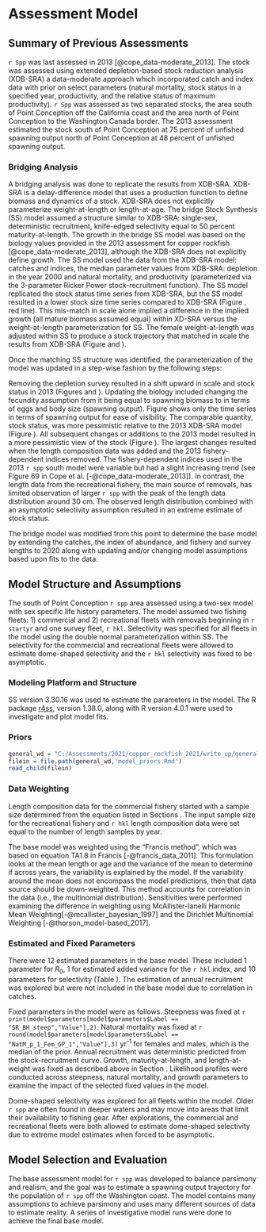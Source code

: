 # Assessment Model

## Summary of Previous Assessments 

`r Spp` was last assessed in 2013 [@cope_data-moderate_2013]. The stock was assessed using extended depletion-based stock reduction analysis (XDB-SRA) a data-moderate approach which incorporated catch and index data with prior on select parameters (natural mortality, stock status in a specified year, productivity, and the relative status of maximum productivity). `r Spp` was assessed as two separated stocks, the area south of Point Conception off the California coast and the area north of Point Conception to the Washington Canada border. The 2013 assessment estimated the stock south of Point Conception at 75 percent of unfished spawning output north of Point Conception at 48 percent of unfished spawning output. 

### Bridging Analysis

A bridging analysis was done to replicate the results from XDB-SRA.  XDB-SRA is a delay-difference model that uses a production function to define biomass and dynamics of a stock. XDB-SRA does not explicitly parameterize weight-at-length or length-at-age. The bridge Stock Synthesis (SS) model assumed a structure similar to XDB-SRA: single-sex, deterministic recruitment, knife-edged selectivity equal to 50 percent maturity-at-length. The growth in the bridge SS model was based on the biology values provided in the 2013 assessment for copper rockfish [@cope_data-moderate_2013], although the XDB-SRA does not explicitly define growth. The SS model used the data from the XDB-SRA model: catches and indices, the median parameter values from XDB-SRA:  depletion in the year 2000 and natural mortality, and productivity (parameterized via the 3-parameter Ricker Power stock-recruitment function). The SS model replicated the stock status time series from XDB-SRA, but the SS model resulted in a lower stock size time series compared to XDB-SRA (Figure \ref{fig:bridge-1}, red line).  This mis-match in scale alone implied a difference in the implied growth (all mature biomass assumed equal) within XD-SRA versus the weight-at-length parameterization for SS. The female weight-at-length was adjusted within SS to produce a stock trajectory that matched in scale the results from XDB-SRA (Figure \ref{fig:bridge-1} and \ref{fig:bridge-growth}).

Once the matching SS structure was identified, the parameterization of the model was updated in a step-wise fashion by the following steps:

\begin{enumerate}
	\item Remove the depletion "survey" for the year 2000.
	\item Update all biology to match those applied in the base model (natural mortality, length-weight, length-at-age, fecundity, and maturity).
	\item Switch to a Beverton-Holt stock-recruitment relationship with a steepness value of 0.72, the value in the base model.
	\item Update catches through 2012, lumped into a single fleet.
	\item Add all lengths to the model through 2012, lumped into a single fleet. Allow for asymptotic selectivity estimation using the double normal selectivity parameterization. 
	\item Remove the indices of abundance (fishery dependent - CPFV, CDFW Observer Program) from the XDB-SRA 2013 model.
	\item Add in the NWFSC Hook and Line index of abundance, length data, and fleet specific selectivity curve.
	\item Separate catches and lengths into the fleet structure assumed in the base model. Allow for fleet specific selectivity estimation.  
	\item Turn on annual recruitment deviations.
\end{enumerate}     

Removing the depletion survey resulted in a shift upward in scale and stock status in 2013 (Figures \ref{fig:bridge-ssb} and \ref{fig:bridge-depl}). Updating the biology included changing the fecundity assumption from it being equal to spawning biomass to in terms of eggs and body size (spawning output). Figure \ref{fig:bridge-ssb-2} shows only the time series in terms of spawning output for ease of visibility. The comparable quantity, stock status, was more pessimistic relative to the 2013 XDB-SRA model (Figure \ref{fig:bridge-depl}). All subsequent changes or additions to the 2013 model resulted in a more pessimistic view of the stock (Figure \ref{fig:bridge-depl}). The largest changes resulted when the length composition data was added and the 2013 fishery-dependent indices removed.  The fishery-dependent indices used in the 2013 `r spp` south model were variable but had a slight increasing trend (see Figure 69 in  Cope et al. [-@cope_data-moderate_2013]).  In contrast, the length data from the recreational fishery, the main source of removals, has limited observation of larger `r spp` with the peak of the length data distribution around 30 cm. The observed length distribution combined with an asymptotic selectivity assumption resulted in an extreme estimate of stock status.  

The bridge model was modified from this point to determine the base model by extending the catches, the index of abundance, and fishery and survey lengths to 2020 along with updating and/or changing model assumptions based upon fits to the data.  

## Model Structure and Assumptions

The south of Point Conception `r spp` area assessed using a two-sex model with sex specific life history parameters.  The model assumed two fishing fleets: 1) commercial and 2) recreational fleets with removals beginning in `r startyr` and one survey fleet, `r hkl`.  Selectivity was specified for all fleets in the model using the double normal parameterization within SS. The selectivity for the commercial and recreational fleets were allowed to estimate dome-shaped selectivity and the `r hkl` selectivity was fixed to be asymptotic. 


### Modeling Platform and Structure

SS version 3.30.16 was used to estimate the parameters in the model. The R package [r4ss](https://github.com/r4ss/r4ss), version 1.38.0, along with R version 4.0.1 were used to investigate and plot model fits. 

### Priors

```r
general_wd = "C:/Assessments/2021/copper_rockfish_2021/write_up/general_text"
filein = file.path(general_wd,'model_priors.Rmd')
read_child(filein)
```  

### Data Weighting

Length composition data for the commercial fishery started with a sample size determined from the equation listed in Sections \ref{commercial-fishery}. The input sample size for the recreational fishery and `r hkl` length composition data were set equal to the number of length samples by year.   

The base  model was weighted using the "Francis method", which was based on equation TA1.8 in Francis [-@francis_data_2011]. This formulation looks at the mean length or age and the variance of the mean to determine if across years, the variability is explained by the model. If the variability around the mean does not encompass the model predictions, then that data source should be down-weighted. This method accounts for correlation in the data (i.e., the multinomial distribution). Sensitivities were performed examining the difference in weighting using McAllister-Ianelli Harmonic Mean Weighting[-@mcallister_bayesian_1997] and the Dirichlet Multinomial Weighting [-@thorson_model-based_2017].

### Estimated and Fixed Parameters

There were 12 estimated parameters in the base model. These included 1 parameter for $R_0$, 1 for estimated added variance for the `r hkl` index, and 10 parameters for selectivity (Table \ref{tab:params}). The estimation of annual recruitment was explored but were not included in the base model due to correlation in catches.

Fixed parameters in the model were as follows. Steepness was fixed at `r print(model$parameters[model$parameters$Label == "SR_BH_steep","Value"],2)`.  Natural mortality was fixed at `r round(model$parameters[model$parameters$Label == "NatM_p_1_Fem_GP_1","Value"],3)` yr^-1^ for females and males, which is the median of the prior.  Annual recruitment was deterministic predicted from the stock-recruitment curve. Growth, maturity-at-length, and length-at-weight was fixed as described above in Section \ref{data}. Likelihood profiles were conducted across steepness, natural mortality, and growth parameters to examine the impact of the selected fixed values in the model.

Dome-shaped selectivity was explored for all fleets within the model. Older `r spp` are often found in deeper waters and may move into areas that limit their availability to fishing gear. After explorations, the commercial and recreational fleets were both allowed to estimate dome-shaped selectivity due to extreme model estimates when forced to be asymptotic.  


## Model Selection and Evaluation

The base assessment model for `r spp` was developed to balance parsimony and realism, and the goal was to estimate a spawning output trajectory for the population of `r spp` off the Washington coast. The model contains many assumptions to achieve parsimony and uses many different sources of data to estimate reality. A series of investigative model runs were done to achieve the final base model.

